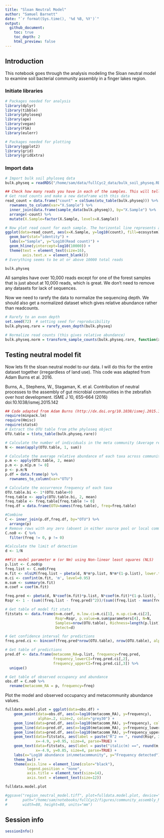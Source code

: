 ```yaml
---
title: "Sloan Neutral Model"
author: "Samuel Barnett"
date: "`r format(Sys.time(), '%d %B, %Y')`"
output: 
  github_document:
    toc: true
    toc_depth: 2
    html_preview: false
---
```



## Introduction

This notebook goes through the analysis modeling the Sloan neutral model to examine soil bacterial community assembly in a finger lakes region. 

### Initiate libraries
```r
# Packages needed for analysis
library(dplyr)
library(tibble)
library(phyloseq)
library(ape)
library(vegan)
library(FSA)
library(eulerr)

# Packages needed for plotting
library(ggplot2)
library(grid)
library(gridExtra)

```

### Import data

```r
# Import bulk soil phyloseq data
bulk.physeq = readRDS("/home/sam/data/fullCyc2_data/bulk_soil_physeq.RDS")

## Check how many reads you have in each of the samples. This will tell you if you need to re-do anything
# Get read counts and make a new dataframe with this data
read_count = data.frame("count" = colSums(otu_table(bulk.physeq))) %>%
  rownames_to_column(var="X.Sample") %>%
  inner_join(data.frame(sample_data(bulk.physeq)), by="X.Sample") %>%
  arrange(-count) %>%
  mutate(X.Sample=factor(X.Sample, levels=X.Sample))

# Now plot read count for each sample. The horizontal line represents a 2000 read threshold
ggplot(data=read_count, aes(x=X.Sample, y=log10(count), fill=ecosystem)) +
  geom_bar(stat="identity") +
  labs(x="Sample", y="Log10(Read count)") +
  geom_hline(yintercept=log10(10000)) +
  theme(text = element_text(size=16),
        axis.text.x = element_blank())
# Everything seems to be at or above 10000 total reads

bulk.physeq
```


All samples have over 10,000 reads except for one of the forest samples that is just about at 10,000 reads, which is great. We don't need to remove any datasets for lack of sequences.

Now we need to rarefy the data to normalize the sequencing depth. We should also get a normalized dataset which gives relative abundance rather than readcounts.

```r
# Rarefy to an even depth
set.seed(72)  # setting seed for reproducibility
bulk.physeq.rare = rarefy_even_depth(bulk.physeq)

# Normalize read counts (this gives relative abundance)
bulk.physeq.norm = transform_sample_counts(bulk.physeq.rare, function(x) x/sum(x))

```

## Testing neutral model fit

Now lets fit the sloan neutral model to our data. I will do this for the entire dataset together (irregardless of land use). This code was adapted from Adam Burns et al. 2016.

Burns, A., Stephens, W., Stagaman, K. et al. Contribution of neutral processes to the assembly of gut microbial communities in the zebrafish over host development. ISME J 10, 655–664 (2016) doi:10.1038/ismej.2015.142

```r
## Code adapted from Adam Burns (http://dx.doi.org/10.1038/ismej.2015.142)
require(minpack.lm)
require(Hmisc)
require(stats4)
# Extract the OTU table from pthe phyloseq object
OTU.table = t(otu_table(bulk.physeq.rare))

# Calculate the number of individuals in the meta community (Average read depth)
N <- mean(apply(OTU.table, 1, sum))

# Calculate the average relative abundance of each taxa across communities
p.m <- apply(OTU.table, 2, mean)
p.m <- p.m[p.m != 0]
p <- p.m/N
p.df = data.frame(p) %>%
  rownames_to_column(var="OTU")

# Calculate the occurrence frequency of each taxa
OTU.table.bi <- 1*(OTU.table>0)
freq.table <- apply(OTU.table.bi, 2, mean)
freq.table <- freq.table[freq.table != 0]
freq.df = data.frame(OTU=names(freq.table), freq=freq.table)

#Combine
C <- inner_join(p.df,freq.df, by="OTU") %>%
  arrange(p)
# Remove rows with any zero (absent in either source pool or local communities). You already did this, but just to make sure we will do it again.
C.no0 <- C %>%
  filter(freq != 0, p != 0)

#Calculate the limit of detection
d <- 1/N

##Fit model parameter m (or Nm) using Non-linear least squares (NLS)
p.list <- C.no0$p
freq.list <- C.no0$freq
m.fit <- nlsLM(freq.list ~ pbeta(d, N*m*p.list, N*m*(1-p.list), lower.tail=FALSE), start=list(m=0.1))
m.ci <- confint(m.fit, 'm', level=0.95)
m.sum <- summary(m.fit)
m.coef = coef(m.fit)

freq.pred <- pbeta(d, N*coef(m.fit)*p.list, N*coef(m.fit)*(1-p.list), lower.tail=FALSE)
Rsqr <- 1 - (sum((freq.list - freq.pred)^2))/(sum((freq.list - mean(freq.list))^2))

# Get table of model fit stats
fitstats <- data.frame(m=m.coef, m.low.ci=m.ci[1], m.up.ci=m.ci[2], 
                       Rsqr=Rsqr, p.value=m.sum$parameters[4], N=N, 
                       Samples=nrow(OTU.table), Richness=length(p.list), 
                       Detect=d)

# Get confidence interval for predictions
freq.pred.ci <- binconf(freq.pred*nrow(OTU.table), nrow(OTU.table), alpha=0.05, method="wilson", return.df=TRUE)

# Get table of predictions
pred.df <- data.frame(metacomm_RA=p.list, frequency=freq.pred, 
                      frequency_lowerCI=freq.pred.ci[,2], 
                      frequency_upperCI=freq.pred.ci[,3]) %>%
  unique()

# Get table of observed occupancy and abundance
obs.df = C.no0 %>%
  rename(metacomm_RA = p, frequency=freq)

```

Plot the model and observed occupancy and metacommunity abundance values. 

```r
fulldata.model.plot = ggplot(data=obs.df) +
    geom_point(data=obs.df, aes(x=log10(metacomm_RA), y=frequency), 
               alpha=.2, size=2, color="grey30") +
    geom_line(data=pred.df, aes(x=log10(metacomm_RA), y=frequency), color="black") + 
    geom_line(data=pred.df, aes(x=log10(metacomm_RA), y=frequency_lowerCI), linetype=2, color="black") + 
    geom_line(data=pred.df, aes(x=log10(metacomm_RA), y=frequency_upperCI), linetype=2, color="black") + 
    geom_text(data=fitstats, aes(label = paste("R^2 == ", round(Rsqr, 3))), 
              x=-4.9, y=0.95, size=4, parse=TRUE) +
    geom_text(data=fitstats, aes(label = paste("italic(m) ==", round(m, 3))), 
              x=-4.9, y=0.85, size=4, parse=TRUE) + 
    labs(x="Log10 abundance in\nmetacommunity", y="Frequency detected") +
    theme_bw() +
    theme(axis.line = element_line(color="black"),
          legend.position = "none",
          axis.title = element_text(size=14),
          axis.text = element_text(size=12))

fulldata.model.plot

#ggsave("region_neutral_model.tiff", plot=fulldata.model.plot, device="tiff", 
#       path="/home/sam/notebooks/fullCyc2/figures/community_assembly_MS/",
#       width=80, height=80, units="mm")
```

## Session info

```r
sessionInfo()
```